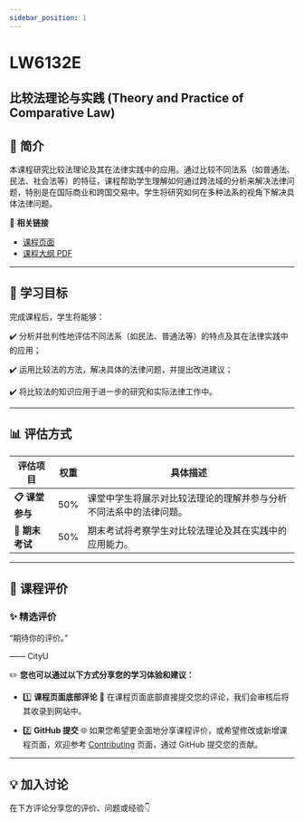 ```yaml
---
sidebar_position: 1
---
```


# LW6132E
## 比较法理论与实践 (Theory and Practice of Comparative Law)

## **📘 简介**
本课程研究比较法理论及其在法律实践中的应用。通过比较不同法系（如普通法、民法、社会法等）的特征，课程帮助学生理解如何通过跨法域的分析来解决法律问题，特别是在国际商业和跨国交易中。学生将研究如何在多种法系的视角下解决具体法律问题。

🔗 **相关链接**
- [课程页面](https://www.cityu.edu.hk/catalogue/pg/202425/course/LW6132E.htm)
- [课程大纲 PDF](https://www.cityu.edu.hk/catalogue/pg/202425/course/LW6132E.pdf)

---

## **🎯 学习目标**

完成课程后，学生将能够：

✔️ 分析并批判性地评估不同法系（如民法、普通法等）的特点及其在法律实践中的应用；

✔️ 运用比较法的方法，解决具体的法律问题，并提出改进建议；

✔️ 将比较法的知识应用于进一步的研究和实际法律工作中。

---

## **📊 评估方式**

| **评估项目**          | **权重** | **具体描述**                                                                                       |
|----------------------|---------|---------------------------------------------------------------------------------------------------|
| **📋 课堂参与**       | 50%     | 课堂中学生将展示对比较法理论的理解并参与分析不同法系中的法律问题。                               |
| **📂 期末考试**       | 50%     | 期末考试将考察学生对比较法理论及其在实践中的应用能力。                                           |

---

## **💬 课程评价**

### ✨ **精选评价**
<div className={commentStyles.commentBox}>
    <p className={commentStyles.commentText}>
        “期待你的评价。”
    </p>
    <p className={commentStyles.commentAuthor}>—— CityU</p>
</div>

✏️ **您也可以通过以下方式分享您的学习体验和建议：**

- 1️⃣ **课程页面底部评论**
💬 在课程页面底部直接提交您的评论，我们会审核后将其收录到网站中。

- 2️⃣ **GitHub 提交**
🌐 如果您希望更全面地分享课程评价，或希望修改或新增课程页面，欢迎参考 [Contributing](https://penjc.github.io/CityU/contributing) 页面，通过 GitHub 提交您的贡献。

---

## **💡 加入讨论**

在下方评论分享您的评价、问题或经验👇
<Utterances />